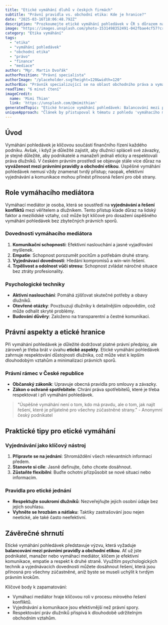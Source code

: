```yaml
---
title: "Etické vymáhání dluhů v českých firmách"
subtitle: "Právní pravidla vs. obchodní etika: Kde je hranice?"
date: "2025-03-16T18:06:48.792Z"
description: "Prozkoumejte etické vymáhání pohledávek v ČR s důrazem na právní a etické standardy."
image: "https://images.unsplash.com/photo-1531498352491-042fbae4cf57?crop=entropy&cs=tinysrgb&fit=max&fm=jpg&ixid=M3w3MjA5MjJ8MHwxfHJhbmRvbXx8fHx8fHx8fDE3NDIxNDg0MDh8&ixlib=rb-4.0.3&q=80&w=1080"
category: "Etika vymáhání"
tags:
  - "etika"
  - "vymáhání pohledávek"
  - "obchodní etika"
  - "právo"
  - "finance"
  - "mediace"
author: "Mgr. Martin Dvořák"
authorPosition: "Právní specialista"
authorImage: "/placeholder.svg?height=120&width=120"
authorBio: "Právník specializující se na oblast obchodního práva a vymáhání pohledávek s praxí v advokacii."
readTime: "6 minut čtení"
imageCredit:
  name: 'Mimi Thian'
  link: 'https://unsplash.com/@mimithian'
generatedTopic: "Etické hranice vymáhání pohledávek: Balancování mezi právními pravidly a obchodní etikou v českých podnicích."
uniqueApproach: "Článek by přistupoval k tématu z pohledu 'vymáhacího mediátora,' který klade důraz na vyjednávání a řešení konfliktů pomocí mezilidské komunikace. Tento přístup by se zaměřil na dovednosti vyjednávání a psychologické techniky, které jsou klíčové při balancování mezi tvrdými právními pravidly a měkkými etickými hodnotami, s cílem najít řešení, které je přínosné pro obě strany bez nutnosti spoléhání na technologická řešení."
---
```


## Úvod

Vymáhání pohledávek je klíčovou součástí finančního řízení každého podniku. Avšak, i když je důležité zajistit, aby dlužníci spláceli své závazky, je stejně důležité, aby podnikatelé a manažeři jednali eticky a respektovali práva dlužníků. V českém právním prostředí se objevuje stále více důraz na **vyváženost mezi právními pravidly a obchodní etikou**. Úspěšné vymáhání pohledávek nemusí vždy znamenat tvrdý přístup; naopak, efektivní vyjednávání a komunikace mohou přinést přínosná řešení pro obě strany.

## Role vymáhacího mediátora

Vymáhací mediátor je osoba, která se soustředí na **vyjednávání a řešení konfliktů** mezi věřitelem a dlužníkem. Tento přístup klade důraz na lidský faktor a mezilidské vztahy, což může být klíčové pro dosažení úspěšného vymáhání pohledávek bez zbytečných právních sporů.

### Dovednosti vymáhacího mediátora

1. **Komunikační schopnosti**: Efektivní naslouchání a jasné vyjadřování myšlenek.
2. **Empatie**: Schopnost porozumět pocitům a potřebám druhé strany.
3. **Vyjednávací dovednosti**: Hledání kompromisů a win-win řešení.
4. **Trpělivost a odolnost vůči stresu**: Schopnost zvládat náročné situace bez ztráty profesionality.

### Psychologické techniky

- **Aktivní naslouchání**: Pomáhá zjišťovat skutečné potřeby a obavy dlužníků.
- **Otevřené otázky**: Povzbuzují dlužníky k detailnějším odpovědím, což může odhalit skryté problémy.
- **Budování důvěry**: Založeno na transparentní a čestné komunikaci.

## Právní aspekty a etické hranice

Při vymáhání pohledávek je důležité dodržovat platné právní předpisy, ale zároveň je třeba brát v úvahu **etické aspekty**. Etické vymáhání pohledávek zahrnuje respektování důstojnosti dlužníka, což může vést k lepším dlouhodobým vztahům a minimalizaci právních sporů.

### Právní rámec v České republice

- **Občanský zákoník**: Upravuje obecná pravidla pro smlouvy a závazky.
- **Zákon o ochraně spotřebitele**: Chrání práva spotřebitelů, které je třeba respektovat i při vymáhání pohledávek.

> "Úspěšné vymáhání není o tom, kdo má pravdu, ale o tom, jak najít řešení, které je přijatelné pro všechny zúčastněné strany." - Anonymní český podnikatel

## Praktické tipy pro etické vymáhání

### Vyjednávání jako klíčový nástroj

1. **Připravte se na jednání**: Shromáždění všech relevantních informací předem.
2. **Stanovte si cíle**: Jasně definujte, čeho chcete dosáhnout.
3. **Zůstaňte flexibilní**: Buďte ochotni přizpůsobit se nové situaci nebo informacím.

### Pravidla pro etické jednání

- **Respektujte soukromí dlužníků**: Nezveřejňujte jejich osobní údaje bez jejich souhlasu.
- **Vyhněte se hrozbám a nátlaku**: Taktiky zastrašování jsou nejen neetické, ale také často neefektivní.

## Závěrečné shrnutí

Etické vymáhání pohledávek představuje výzvu, která vyžaduje **balancování mezi právními pravidly a obchodní etikou**. Ať už jste podnikatel, manažer nebo vymáhací mediátor, klíčem je efektivní komunikace, empatie a respekt k druhé straně. Využitím psychologických technik a vyjednávacích dovedností můžete dosáhnout řešení, která jsou přínosná pro všechny zúčastněné, aniž byste se museli uchýlit k tvrdým právním krokům.

Klíčové body k zapamatování:

- Vymáhací mediátor hraje klíčovou roli v procesu mírového řešení konfliktů.
- Vyjednávání a komunikace jsou efektivnější než právní spory.
- Respektování práv dlužníků přispívá k dlouhodobě udržitelným obchodním vztahům.